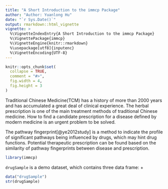 ```yaml
---
title: "A Short Introduction to the immcp Package"
author: "Author: Yuanlong Hu"
date: "`r Sys.Date()`"
output: rmarkdown::html_vignette
vignette: >
  %\VignetteIndexEntry{A Short Introduction to the immcp Package}
  %\VignettePackage{immcp}
  %\VignetteEngine{knitr::rmarkdown}
  %\usepackage[utf8]{inputenc}
  %\VignetteEncoding{UTF-8}
---
```


```r
knitr::opts_chunk$set(
  collapse = TRUE,
  comment = "#>",
  fig.width = 4,
  fig.height = 3
)
```

Traditional Chinese Medicine(TCM) has a history of more than 2000 years and has accumulated a great deal of clinical experience. The herbal prescription is one of the main treatment methods of traditional Chinese medicine. How to find a candidate prescription for a disease defined by modern medicine is an urgent problem to be solved.

The pathway fingerprint[@ye2012study] is a method to indicate the profile of significant pathways being influenced by drugs, which may hint drug functions. Potential therapeutic prescription can be found based on the similarity of pathway fingerprints between disease and prescription.


```r
library(immcp)
```
`drugSample` is a demo dataset, which contains three data frame:
+ 

```r
data("drugSample")
str(drugSample)
```



